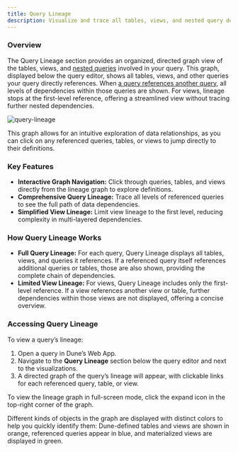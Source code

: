 ```yaml
---
title: Query Lineage
description: Visualize and trace all tables, views, and nested query dependencies within a query to understand data relationships efficiently.
---
```


### Overview

The Query Lineage section provides an organized, directed graph view of the tables, views, and [nested queries](../../query-engine/query-a-query) involved in your query. 
This graph, displayed below the query editor, shows all tables, views, and other queries your query directly references. 
When [a query references another query](../../query-engine/query-a-query), all levels of dependencies within those queries are shown. 
For views, lineage stops at the first-level reference, offering a streamlined view without tracing further nested dependencies.

![query-lineage](/web-app/query-editor/images/query-lineage/query-lineage.png)

This graph allows for an intuitive exploration of data relationships, as you can click on any referenced queries, tables, or views to jump directly to their definitions.

### Key Features
- **Interactive Graph Navigation:** Click through queries, tables, and views directly from the lineage graph to explore definitions.
- **Comprehensive Query Lineage:** Trace all levels of referenced queries to see the full path of data dependencies.
- **Simplified View Lineage:** Limit view lineage to the first level, reducing complexity in multi-layered dependencies.

### How Query Lineage Works
- **Full Query Lineage:** For each query, Query Lineage displays all tables, views, and queries it references. If a referenced query itself references additional queries or tables, those are also shown, providing the complete chain of dependencies.
- **Limited View Lineage:** For views, Query Lineage includes only the first-level reference. If a view references another view or table, further dependencies within those views are not displayed, offering a concise overview.


### Accessing Query Lineage
To view a query’s lineage:
1. Open a query in Dune’s Web App.
2. Navigate to the **Query Lineage** section below the query editor and next to the visualizations.
3. A directed graph of the query’s lineage will appear, with clickable links for each referenced query, table, or view.

To view the lineage graph in full-screen mode, click the expand icon in the top-right corner of the graph.

Different kinds of objects in the graph are displayed with distinct colors to help you quickly identify them: Dune-defined tables and views are shown in orange, referenced queries appear in blue, and materialized views are displayed in green.